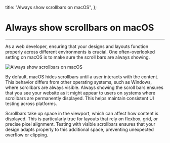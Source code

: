 

  title: "Always show scrollbars on macOS",
};

<h1>Always show scrollbars on macOS</h1>

<hr />

As a web developer, ensuring that your designs and layouts function properly across different environments is crucial. One often-overlooked setting on macOS is to make sure the scroll bars are always showing.

<Image
  src={screenshot}
  alt="Always show scrollbars on macOS"
  width={640}
  height={238}
  placeholder="blur"
  className="rounded-sm"
  priority
/>

By default, macOS hides scrollbars until a user interacts with the content. This behavior differs from other operating systems, such as Windows, where scrollbars are always visible. Always showing the scroll bars ensures that you see your website as it might appear to users on systems where scrollbars are permanently displayed. This helps maintain consistent UI testing across platforms.

Scrollbars take up space in the viewport, which can affect how content is displayed. This is particularly true for layouts that rely on flexbox, grid, or precise pixel alignment. Testing with visible scrollbars ensures that your design adapts properly to this additional space, preventing unexpected overflow or clipping.
